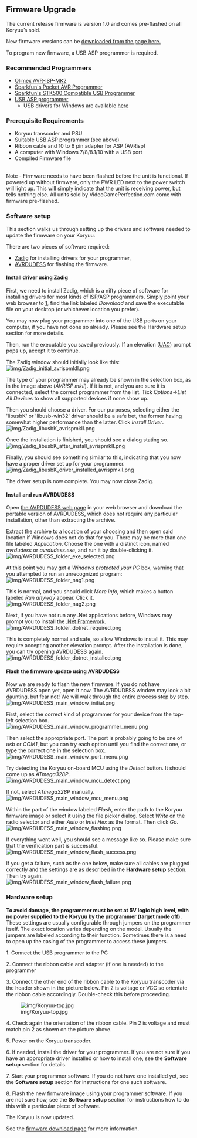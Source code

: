 == Firmware Upgrade ==

The current release firmware is version 1.0 and comes pre-flashed on all Koryuu’s sold.

New firmware versions can be [https://github.com/megari/koryuu-fw/releases downloaded from the page here.]

To program new firmware, a USB ASP programmer is required.

=== Recommended Programmers ===

* [https://www.olimex.com/Products/AVR/Programmers/AVR-ISP-MK2/open-source-hardware Olimex AVR-ISP-MK2]
* [https://www.sparkfun.com/products/9825 Sparkfun's Pocket AVR Programmer]
* [https://www.sparkfun.com/products/8702 Sparkfun's STK500 Compatible USB Programmer]
* [https://www.fischl.de/usbasp/ USB ASP programmer]
** USB drivers for Windows are available [https://protostack.com.au/download/USBasp-win-driver-x86-x64-v3.0.7.zip here]

=== Prerequisite Requirements ===

* Koryuu transcoder and PSU
* Suitable USB ASP programmer (see above)
* Ribbon cable and 10 to 6 pin adapter for ASP (AVRisp)
* A computer with Windows 7/8/8.1/10 with a USB port
* Compiled Firmware file
<br>
Note - Firmware needs to have been flashed before the unit is functional. If powered up without firmware, only the PWR LED next to the power switch will light up. This will simply indicate that the unit is receiving power, but tells nothing else. All units sold by VideoGamePerfection.com come with firmware pre-flashed.

=== Software setup ===

This section walks us through setting up the drivers and software needed to update the firmware on your Koryuu.

There are two pieces of software required:
* [https://zadig.akeo.ie/ Zadig] for installing drivers for your programmer,
* [https://blog.zakkemble.net/avrdudess-a-gui-for-avrdude/ AVRDUDESS] for flashing the firmware.

==== Install driver using Zadig ====

First, we need to install Zadig, which is a nifty piece of software for installing drivers for most kinds of ISP/ASP programmers. Simply point your web browser to [https://zadig.akeo.ie/], find the link labeled ''Download'' and save the executable file on your desktop (or whichever location you prefer).

You may now plug your programmer into one of the USB ports on your computer, if you have not done so already. Please see the Hardware setup section for more details.

Then, run the executable you saved previously. If an elevation ([https://en.wikipedia.org/wiki/User_Account_Control UAC]) prompt pops up, accept it to continue.

The Zadig window should initially look like this:<br>
[[File:img/Zadig_initial_avrispmkII.png]]

The type of your programmer may already be shown in the selection box, as in the image above (''AVRISP mkII''). If it is not, and you are sure it is connected, select the correct programmer from the list. Tick ''Options->List All Devices'' to show all supported devices if none show up.

Then you should choose a driver. For our purposes, selecting either the 'libusbK' or 'libusb-win32' driver should be a safe bet, the former having somewhat higher performance than the latter. Click ''Install Driver''.<br>
[[File:img/Zadig_libusbK_avrispmkII.png]]

Once the installation is finished, you should see a dialog stating so.<br>
[[File:img/Zadig_libusbK_after_install_avrispmkII.png]]

Finally, you should see something similar to this, indicating that you now have a proper driver set up for your programmer.<br>
[[File:img/Zadig_libusbK_driver_installed_avrispmkII.png]]

The driver setup is now complete. You may now close Zadig.

==== Install and run AVRDUDESS ====

Open [https://blog.zakkemble.net/avrdudess-a-gui-for-avrdude/ the AVRDUDESS web page] in your web browser and download the portable version of AVRDUDESS, which does not require any particular installation, other than extracting the archive.

Extract the archive to a location of your choosing and then open said location if Windows does not do that for you. There may be more than one file labeled ''Application''. Choose the one with a distinct icon, named ''avrdudess'' or ''avrdudess.exe'', and run it by double-clicking it.
[[File:img/AVRDUDESS_folder_exe_selected.png]]

At this point you may get a ''Windows protected your PC'' box, warning that you attempted to run an unrecognized program:<br>
[[File:img/AVRDUDESS_folder_nag1.png]]

This is normal, and you should click ''More info'', which makes a button labeled ''Run anyway'' appear. Click it.<br>
[[File:img/AVRDUDESS_folder_nag2.png]]

Next, if you have not run any .Net applications before, Windows may prompt you to install the [https://en.wikipedia.org/wiki/.NET_Framework .Net Framework].<br>
[[File:img/AVRDUDESS_folder_dotnet_required.png]]

This is completely normal and safe, so allow Windows to install it. This may require accepting another elevation prompt. After the installation is done, you can try opening AVRDUDESS again.<br>
[[File:img/AVRDUDESS_folder_dotnet_installed.png]]

==== Flash the firmware update using AVRDUDESS ====

Now we are ready to flash the new firmware. If you do not have AVRDUDESS open yet, open it now. The AVRDUDESS window may look a bit daunting, but fear not! We will walk through the entire process step by step.<br>
[[File:img/AVRDUDESS_main_window_initial.png]]

First, select the correct kind of programmer for your device from the top-left selection box.<br>
[[File:img/AVRDUDESS_main_window_programmer_menu.png]]

Then select the appropriate port. The port is probably going to be one of ''usb'' or ''COM1'', but you can try each option until you find the correct one, or type the correct one in the selection box.<br>
[[File:img/AVRDUDESS_main_window_port_menu.png]]

Try detecting the Koryuu on-board MCU using the ''Detect'' button. It should come up as ''ATmega328P''.<br>
[[File:img/AVRDUDESS_main_window_mcu_detect.png]]

If not, select ''ATmega328P'' manually.<br>
[[File:img/AVRDUDESS_main_window_mcu_menu.png]]

<!-- As an optional step to verify that the programmer is working, you can try and read the current firmware image from the Koryuu. -->

Within the part of the window labeled ''Flash'', enter the path to the Koryuu firmware image or select it using the file picker dialog. Select ''Write'' on the radio selector and either ''Auto'' or ''Intel Hex'' as the format. Then click ''Go''.<br>
[[File:img/AVRDUDESS_main_window_flashing.png]]

If everything went well, you should see a message like so. Please make sure that the verification part is successful.<br>
[[File:img/AVRDUDESS_main_window_flash_success.png]]

If you get a failure, such as the one below, make sure all cables are plugged correctly and the settings are as described in the '''Hardware setup''' section. Then try again.<br>
[[File:img/AVRDUDESS_main_window_flash_failure.png]]

=== Hardware setup ===

'''To avoid damage, the programmer must be set at 5V logic high level, with no power supplied to the Koryuu by the programmer (target mode off).''' These settings are usually configurable through jumpers on the programmer itself. The exact location varies depending on the model. Usually the jumpers are labeled according to their function. Sometimes there is a need to open up the casing of the programmer to access these jumpers.

1. Connect the USB programmer to the PC

2. Connect the ribbon cable and adapter (if one is needed) to the programmer

3. Connect the other end of the ribbon cable to the Koryuu transcoder via the header shown in the picture below. Pin 2 is voltage or VCC so orientate the ribbon cable accordingly. Double-check this before proceeding.

[[File:img/Koryuu-top.jpg]]

4. Check again the orientation of the ribbon cable. Pin 2 is voltage and must match pin 2 as shown on the picture above.

5. Power on the Koryuu transcoder.

6. If needed, install the driver for your programmer. If you are not sure if you have an appropriate driver installed or how to install one, see the '''Software setup''' section for details.

7. Start your programmer software. If you do not have one installed yet, see the '''Software setup''' section for instructions for one such software.

8. Flash the new firmware image using your programmer software. If you are not sure how, see the '''Software setup''' section for instructions how to do this with a particular piece of software.

The Koryuu is now updated.

See the [https://github.com/megari/koryuu-fw/releases firmware download page] for more information.
